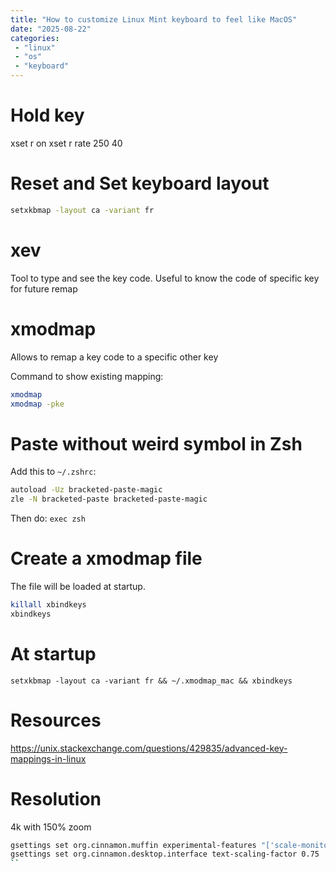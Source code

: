 ```yaml
---
title: "How to customize Linux Mint keyboard to feel like MacOS"
date: "2025-08-22"
categories:
 - "linux"
 - "os"
 - "keyboard"
---
```


# Hold key
xset r on
xset r rate 250 40


# Reset and Set keyboard layout

```sh
setxkbmap -layout ca -variant fr 
```

# xev

Tool to type and see the key code. Useful to know the code of specific key for future remap

# xmodmap
Allows to remap a key code to a specific other key

Command to show existing mapping:

```sh
xmodmap
xmodmap -pke
``` 

# Paste without weird symbol in Zsh

Add this to `~/.zshrc`:

```sh
autoload -Uz bracketed-paste-magic
zle -N bracketed-paste bracketed-paste-magic
```
Then do: `exec zsh`

# Create a xmodmap file

The file will be loaded at startup.

```sh
killall xbindkeys
xbindkeys
```

# At startup

```
setxkbmap -layout ca -variant fr && ~/.xmodmap_mac && xbindkeys
```


# Resources

https://unix.stackexchange.com/questions/429835/advanced-key-mappings-in-linux

# Resolution

4k with 150% zoom

```sh
gsettings set org.cinnamon.muffin experimental-features "['scale-monitor-framebuffer']"
gsettings set org.cinnamon.desktop.interface text-scaling-factor 0.75
`` 